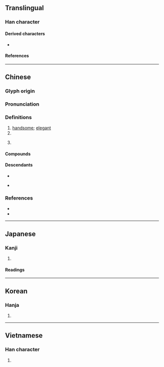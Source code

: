 {{character info}}
==Translingual==

===Han character===
{{Han char|rn=38|rad=女|as=06|sn=9|four=42413|canj=VLMO|ids=⿰女兆}}

====Derived characters====
* {{l|mul|𢱐}}

====References====
{{Han ref|kx=0259.180|dkj=06202|dj=0525.180|hdz=21046.030|uh=59DA}}

----

==Chinese==
{{zh-forms|alt=窕}}

===Glyph origin===
{{Han etym}}

===Pronunciation===
{{zh-pron
|m=yáo
|c=jiu4
|h=pfs=yèu;gd=yau2
|md=ièu
|mn=iâu
|mn-t=io5/iê5
|mn-t_note=io5 - Shantou; iê5 - Chaozhou
|w=3hhiau
|mc=y
|oc=y
|cat=
|ma=y
}}

===Definitions===
{{zh-hanzi}}

# [[handsome]]; [[elegant]]
# {{zh-alt-form|遙|[[far]]; [[distant]]}}
# {{surname|zh}}
#: {{zh-x|^姚 ^明|{{w|Yao Ming|'''Yao''' Ming}} (Chinese basketball player)}}

====Compounds====
{{zh-der|二姚|剽姚|姚冶|姚名達|姚姒|姚姚|姚廣孝|姚江|姚江學派|姚燧|姚興|姚萇|姚際恆|姚雪垠|姚黃紙|姚黃魏紫|姚鼐|嫖姚|房杜姚宋|票姚|餘姚之學|餘姚縣|驃姚|魏紫姚黃|餘姚|姚棚|姚崗|姚家店|姚坪}}

====Descendants====
* {{desc|bor=1|en|Yiu}}
* {{desc|bor=1|tl|Yao}} {{q|via Hokkien}}

===References===
* {{R:yue:Hanzi}}
* {{R:nan:thcwdq}}

----

==Japanese==

===Kanji===
{{ja-kanji|grade=|rs=女06}}

# {{rfdef|ja|sort=女06}}

====Readings====
{{ja-readings
|goon=よう<えう
|kanon=よう<えう
|kun=うつく-し.い}}

----

==Korean==

===Hanja===
{{ko-hanja|예쁜|요}}

# {{rfdef|ko|sort=女06}}

----

==Vietnamese==

===Han character===
{{vi-readings|reading=diêu|rs=女06}}

# {{rfdef|vi|sort=女06}}